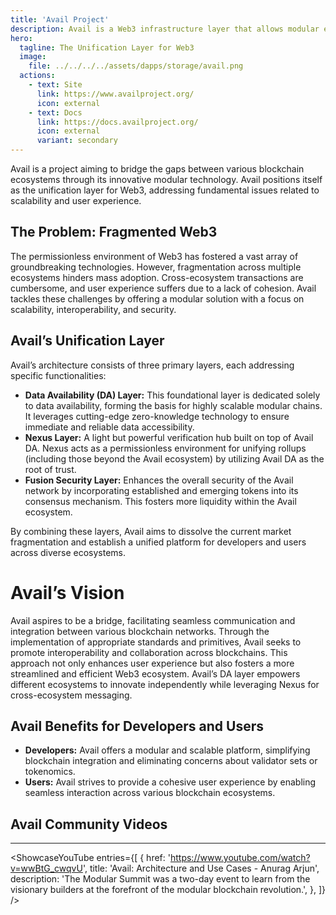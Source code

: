 ```yaml
---
title: 'Avail Project'
description: Avail is a Web3 infrastructure layer that allows modular execution layers to scale and interoperate in a trust minimized way.
hero:
  tagline: The Unification Layer for Web3
  image: 
    file: ../../../../assets/dapps/storage/avail.png
  actions:
    - text: Site
      link: https://www.availproject.org/
      icon: external
    - text: Docs
      link: https://docs.availproject.org/
      icon: external
      variant: secondary
---
```



Avail is a project aiming to bridge the gaps between various blockchain ecosystems through its innovative modular technology. Avail positions itself as the unification layer for Web3, addressing fundamental issues related to scalability and user experience.

## The Problem: Fragmented Web3
The permissionless environment of Web3 has fostered a vast array of groundbreaking technologies. However, fragmentation across multiple ecosystems hinders mass adoption. Cross-ecosystem transactions are cumbersome, and user experience suffers due to a lack of cohesion. Avail tackles these challenges by offering a modular solution with a focus on scalability, interoperability, and security.

## Avail’s Unification Layer
Avail’s architecture consists of three primary layers, each addressing specific functionalities:
- **Data Availability (DA) Layer:** This foundational layer is dedicated solely to data availability, forming the basis for highly scalable modular chains. It leverages cutting-edge zero-knowledge technology to ensure immediate and reliable data accessibility.
- **Nexus Layer:** A light but powerful verification hub built on top of Avail DA. Nexus acts as a permissionless environment for unifying rollups (including those beyond the Avail ecosystem) by utilizing Avail DA as the root of trust.
- **Fusion Security Layer:** Enhances the overall security of the Avail network by incorporating established and emerging tokens into its consensus mechanism. This fosters more liquidity within the Avail ecosystem.

By combining these layers, Avail aims to dissolve the current market fragmentation and establish a unified platform for developers and users across diverse ecosystems.

# Avail’s Vision
Avail aspires to be a bridge, facilitating seamless communication and integration between various blockchain networks. Through the implementation of appropriate standards and primitives, Avail seeks to promote interoperability and collaboration across blockchains. This approach not only enhances user experience but also fosters a more streamlined and efficient Web3 ecosystem.
Avail’s DA layer empowers different ecosystems to innovate independently while leveraging Nexus for cross-ecosystem messaging.

## Avail Benefits for Developers and Users
- **Developers:** Avail offers a modular and scalable platform, simplifying blockchain integration and eliminating concerns about validator sets or tokenomics.
- **Users:** Avail strives to provide a cohesive user experience by enabling seamless interaction across various blockchain ecosystems.

## Avail Community Videos
------------
<ShowcaseYouTube
  entries={[
    {
        href: 'https://www.youtube.com/watch?v=wwBtG_cwqvU',
      title: 'Avail: Architecture and Use Cases - Anurag Arjun',
      description: 'The Modular Summit was a two-day event to learn from the visionary builders at the forefront of the modular blockchain revolution.',
    },
  ]} />